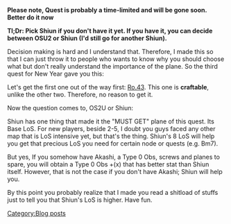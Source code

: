 '''Please note, Quest is probably a time-limited and will be gone soon. Better do it now'''

'''Tl;Dr: Pick Shiun if you don't have it yet. If you have it, you can decide between OSU2 or Shiun (I'd still go for another Shiun).'''

Decision making is hard and I understand that. Therefore, I made this so that I can just throw it to people who wants to know why you should choose what but don't really understand the importance of the plane. So the third quest for New Year gave you this:

{{QuestList|
{{Quest
|ID = B91
|Title_JP = 時代が来たか！航空火力艦なお正月！
|Title_EN = Overflowing battleship spirit! Celebrate the New Year with large ships' massive guns!
|Requirements = Bring a fleet with a BBV as flagship, which consists of at least 2 BBV and 2 CAV.<br />S rank [[4-2|World 4-2]] boss node 3 times.
|Rewards_RSC = 0/ 0/ 2017/ 0
|Rewards_Items = 
[[File:Improvement Materials.png|30px|link=Akashi's_Improvement_Arsenal]] X 3 <br />
[[File:Furniture fairy.png|30px|link=Furniture]][[Furniture|Furniture Fairy]]<br />
<div style="text-align:left;">
Choose one of the following:
* {{EquipmentLink|Shiun|image=30px}} [[Shiun]]
* {{EquipmentLink|Ro.43 Reconnaissance Seaplane|image=30px}} [[Ro.43 Reconnaissance Seaplane|Ro.43]]
* {{EquipmentLink|OS2U|image=30px}} [[OS2U]]
</div>
|Note = Requires: [[Quests#B90|B90]]
}}
}}

Let's get the first one out of the way first: [[Ro.43 Reconnaissance Seaplane|Ro.43]]. This one is '''craftable''', unlike the other two. Therefore, no reason to get it.

Now the question comes to, OS2U or Shiun:

Shiun has one thing that made it the "MUST GET" plane of this quest. Its Base LoS. For new players, beside 2-5, I doubt you guys faced any other map that is LoS intensive yet, but that's the thing. Shiun's 8 LoS will help you get that precious LoS you need for certain node or quests (e.g. Bm7).

But yes, If you somehow have Akashi, a Type 0 Obs, screws and planes to spare, you will obtain a Type 0 Obs +(x) that has better stat than Shiun itself. However, that is not the case if you don't have Akashi; Shiun will help you.

By this point you probably realize that I made you read a shitload of stuffs just to tell you that Shiun's LoS is higher. Have fun.
[[Category:Blog posts]]